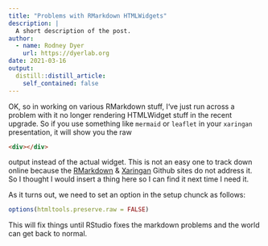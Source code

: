 ```yaml
---
title: "Problems with RMarkdown HTMLWidgets"
description: |
  A short description of the post.
author:
  - name: Rodney Dyer
    url: https://dyerlab.org
date: 2021-03-16
output:
  distill::distill_article:
    self_contained: false
---
```






OK, so in working on various RMarkdown stuff, I‘ve just run across a problem with it no longer rendering HTMLWidget stuff in the recent upgrade.  So if you use something like `mermaid` or `leaflet` in your `xaringan` presentation, it will show you the raw

```html
<div></div>
```

output instead of the actual widget.   This is not an easy one to track down online because the [RMarkdown](https://github.com/rstudio/rmarkdown) & [Xaringan](https://github.com/yihui/xaringan) Github sites do not address it.  So I thought I would insert a thing here so I can find it next time I need it.

As it turns out, we need to set an option in the setup chunck as follows:

```r
options(htmltools.preserve.raw = FALSE)
```

This will fix things until RStudio fixes the markdown problems and the world can get back to normal.
 
 
 

